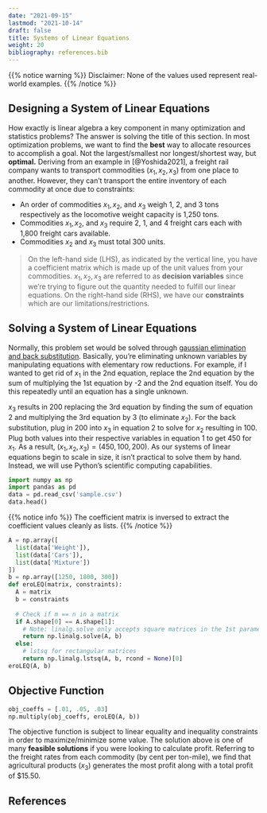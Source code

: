```yaml
---
date: "2021-09-15"
lastmod: "2021-10-14"
draft: false
title: Systems of Linear Equations
weight: 20
bibliography: references.bib
---
```


{{% notice warning %}}
Disclaimer: None of the values used represent real-world examples.
{{% /notice %}}

## Designing a System of Linear Equations

How exactly is linear algebra a key component in many optimization and 
statistics problems? The answer is solving the title of this section. 
In most optimization problems, we want to find the **best** way to allocate
resources to accomplish a goal. Not the largest/smallest nor longest/shortest
way, but **optimal.** Deriving from an example in [@Yoshida2021], a freight rail
company wants to transport commodities $(x_1, x_2, x_3)$ from one place to 
another. However, they can't transport the entire inventory of each commodity at 
once due to constraints:

* An order of commodities $x_1, x_2,$ and $x_3$ weigh 1, 2, and 3 tons respectively 
as the locomotive weight capacity is 1,250 tons. 
* Commodities $x_1, x_2,$ and $x_3$ require 2, 1, and 4 freight cars each with
1,800 freight cars available.
* Commodities $x_2$ and $x_3$ must total 300 units.

\begin{align}
  \left[\begin{array}{@{}ccc|c@{}}
    1 & 2 & 3 & 1250 \\
    2 & 1 & 4 & 1800 \\
    0 & 1 & 1 & 300
  \end{array}\right] \leftrightarrow
  \left[\begin{array}{@{}ccc|c@{}}
    x_1 & 2x_3 & 3x_3 & 1250 \\
    2x_1 & x_2 & 4x_3 & 1800 \\
    & x_2 & x_3 & 300
  \end{array}\right]
\end{align}

> On the left-hand side (LHS), as indicated by the vertical line, you have a 
coefficient matrix which is made up of the unit values from your commodities. 
$x_1, x_2, x_3$ are referred to as **decision variables** since we're trying to 
figure out the quantity needed to fulfill our linear equations. On the right-hand 
side (RHS), we have our **constraints** which are our limitations/restrictions.

## Solving a System of Linear Equations

Normally, this problem set would be solved through [gaussian elimination and back 
substitution](https://www.math.usm.edu/lambers/mat610/sum10/lecture4.pdf). 
Basically, you're eliminating unknown variables by manipulating equations with
elementary row reductions. For example, if I wanted to get rid of $x_1$ in the 
2nd equation, replace the 2nd equation by the sum of multiplying the 1st equation 
by -2 and the 2nd equation itself. You do this repeatedly until an equation has a 
single unknown. 

\begin{align}
  \left[\begin{array}{@{}ccc|c@{}}
    -2 & -4 & -6 & -2500 \\
    2 & 1 & 4 & 1800 \\ \hline
    0 & -3 & -2 & -700 
  \end{array}\right] \rightarrow
    \begin{bmatrix}
    1 & 2 & 3 & 150 \\
    0 & -3 & -2 & -700 \\
    0 & 1 & 1 & 300
  \end{bmatrix} \rightarrow
  \begin{bmatrix}
    1 & 2 & 3 & 150 \\
    0 & -3 & -2 & -700 \\
    0 & 0 & 1 & 200
  \end{bmatrix}
\end{align}

$x_3$ results in 200 replacing the 3rd equation by finding the sum of equation 2 and 
multiplying the 3rd equation by 3 (to eliminate $x_2$). For the back substitution, 
plug in 200 into $x_3$ in equation 2 to solve for $x_2$ resulting in 100. Plug 
both values into their respective variables in equation 1 to get 450 for $x_1$. 
As a result, $(x_1, x_2, x_3) = (450, 100, 200)$. As our systems of linear equations 
begin to scale in size, it isn't practical to solve them by hand. Instead, we 
will use Python's scientific computing capabilities.

```python
import numpy as np
import pandas as pd
data = pd.read_csv('sample.csv')
data.head()
```

{{% notice info %}}
The coefficient matrix is inversed to extract the coefficient values cleanly as lists.
{{% /notice %}}

```python
A = np.array([
  list(data['Weight']),
  list(data['Cars']),
  list(data['Mixture'])
])
b = np.array([1250, 1800, 300])
def eroLEQ(matrix, constraints):
  A = matrix
  b = constraints
  
  # Check if m == n in a matrix
  if A.shape[0] == A.shape[1]:
    # Note: linalg.solve only accepts square matrices in the 1st parameter
    return np.linalg.solve(A, b)
  else:
    # lstsq for rectangular matrices
    return np.linalg.lstsq(A, b, rcond = None)[0]
eroLEQ(A, b)
```

## Objective Function

\begin{align}
\text{Maximize} ~ .01x_1 + .05x_2 + .03x_3 ~~ \text{(Freight Rates)}
\end{align}

```python
obj_coeffs = [.01, .05, .03]
np.multiply(obj_coeffs, eroLEQ(A, b))
```

The objective function is subject to linear equality and inequality constraints 
in order to maximize/minimize some value. The solution above is one of many 
**feasible solutions** if you were looking to calculate profit. Referring to the 
freight rates from each commodity (by cent per ton-mile), we find that agricultural 
products ($x_3$) generates the most profit along with a total profit of \$15.50.

## References